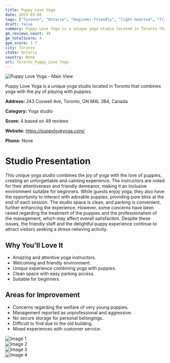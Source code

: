 ```yaml
---
title: Puppy Love Yoga
date: 2025-03-08
tags: ["Toronto", "Ontario", "beginner-friendly", "light-hearted", "friendly atmosphere", "unique experience", "Toronto"]  
draft: false
summary: Puppy Love Yoga is a unique yoga studio located in Toronto that combines yoga with the joy of playing with puppies.
gm_reviews_count: 49
gm_totalScore: 4
gym_score: 3.7
city: Toronto
state: Ontario
country: None
url: Toronto_Puppy_Love_Yoga
---
```


<div className="aspect-[16/9] relative my-8">
  <img 
    src="https://lh5.googleusercontent.com/p/AF1QipNeQojwW8b4qGBB-42otpEHf3xo2nzM5rjt6qir=w1920-h1080-k-no"
    alt="Puppy Love Yoga - Main View"
    className="object-cover absolute inset-0 w-full h-full rounded-lg"
  />
</div>

Puppy Love Yoga is a unique yoga studio located in Toronto that combines yoga with the joy of playing with puppies.

**Address:** 243 Coxwell Ave, Toronto, ON M4L 3B4, Canada

**Category:** Yoga studio

**Score:** 4 based on 49 reviews

**Website:** https://puppyloveyoga.com/

**Phone:** None

# Studio Presentation

This unique yoga studio combines the joy of yoga with the love of puppies, creating an unforgettable and calming experience. The instructors are noted for their attentiveness and friendly demeanor, making it an inclusive environment suitable for beginners. While guests enjoy yoga, they also have the opportunity to interact with adorable puppies, providing pure bliss at the end of each session. The studio space is clean, and parking is convenient, further enhancing the experience. However, some concerns have been raised regarding the treatment of the puppies and the professionalism of the management, which may affect overall satisfaction. Despite these issues, the friendly staff and the delightful puppy experience continue to attract visitors seeking a stress-relieving activity.



## Why You'll Love It

- Amazing and attentive yoga instructors.
- Welcoming and friendly environment.
- Unique experience combining yoga with puppies.
- Clean space with easy parking access.
- Suitable for beginners.

## Areas for Improvement

- Concerns regarding the welfare of very young puppies.
- Management reported as unprofessional and aggressive.
- No secure storage for personal belongings.
- Difficult to find due to the old building.
- Mixed experiences with customer service.

<div className="grid grid-cols-1 xl:grid-cols-2 gap-4 my-8">
<div className="aspect-[4/3] relative"><img src="https://lh3.googleusercontent.com/p/AF1QipOxsH621ZX--8GP58ey3NRC3YZFrXU9RVzIvNin=w1920-h1080-k-no" alt="Image 1" className="object-cover absolute inset-0 w-full h-full rounded-lg" /></div>
<div className="aspect-[4/3] relative"><img src="https://lh5.googleusercontent.com/p/AF1QipNT9rULn0eJz69hktgutu-jIF4A3l4SUraF-Vk7=w1920-h1080-k-no" alt="Image 2" className="object-cover absolute inset-0 w-full h-full rounded-lg" /></div>
<div className="aspect-[4/3] relative"><img src="https://lh5.googleusercontent.com/p/AF1QipPo78rZHuoO-MYS3yDUqpJMuG_g6rWGMpesjEKT=w1920-h1080-k-no" alt="Image 3" className="object-cover absolute inset-0 w-full h-full rounded-lg" /></div>
<div className="aspect-[4/3] relative"><img src="https://lh5.googleusercontent.com/p/AF1QipNr3TMoUOihzqm09h72tBFQ27AfgP8U3XzKwmkR=w1920-h1080-k-no" alt="Image 4" className="object-cover absolute inset-0 w-full h-full rounded-lg" /></div>
</div>